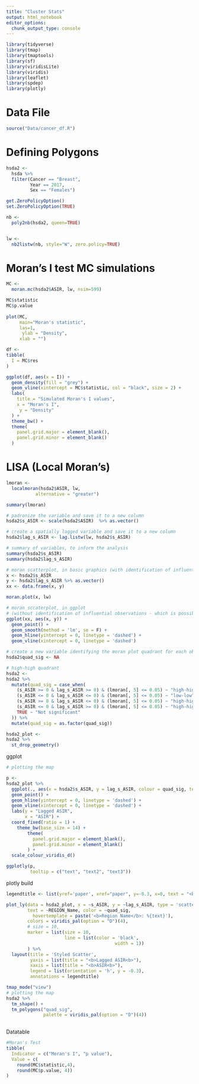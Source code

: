 ```yaml
---
title: "Cluster Stats"
output: html_notebook
editor_options: 
  chunk_output_type: console
---
```


```r
library(tidyverse)
library(tmap)
library(tmaptools)
library(sf)
library(viridisLite)
library(viridis)
library(leaflet)
library(spdep)
library(plotly)
```


# Data File
```r
source("Data/cancer_df.R")
```

# Defining Polygons
```r
hsda2 <- 
  hsda %>% 
  filter(Cancer == "Breast",
         Year == 2017,
         Sex == "Females")

get.ZeroPolicyOption()
set.ZeroPolicyOption(TRUE)

nb <-
  poly2nb(hsda2, queen=TRUE)


lw <-
  nb2listw(nb, style="W", zero.policy=TRUE)
```

# Moran's I test MC simulations
```r
MC <- 
  moran.mc(hsda2$ASIR, lw, nsim=599)

```

```r

MC$statistic
MC$p.value
 
plot(MC, 
     main="Moran's statistic", 
     las=1,
      ylab = "Density",
     xlab = "")

df <- 
tibble(
  I = MC$res
)

ggplot(df, aes(x = I)) +
  geom_density(fill = "grey") +
  geom_vline(xintercept = MC$statistic, col = "black", size = 2) +
  labs(
    title = "Simulated Moran's I values",
    x = "Moran's I",
     y = "Density"
  ) +
  theme_bw() +
  theme(
    panel.grid.major = element_blank(),
    panel.grid.minor = element_blank()
  )
```

# LISA (Local Moran's)
```r
lmoran <- 
  localmoran(hsda2$ASIR, lw,
           alternative = "greater")
```

```r
summary(lmoran)

# padronize the variable and save it to a new column
hsda2$s_ASIR <- scale(hsda2$ASIR)  %>% as.vector()

# create a spatially lagged variable and save it to a new column
hsda2$lag_s_ASIR <- lag.listw(lw, hsda2$s_ASIR)

# summary of variables, to inform the analysis
summary(hsda2$s_ASIR)
summary(hsda2$lag_s_ASIR)

# moran scatterplot, in basic graphics (with identification of influential observations)
x <- hsda2$s_ASIR
y <- hsda2$lag_s_ASIR %>% as.vector()
xx <- data.frame(x, y)

moran.plot(x, lw)

# moran sccaterplot, in ggplot 
# (without identification of influential observations - which is possible but requires more effort)
ggplot(xx, aes(x, y)) + 
  geom_point() + 
  geom_smooth(method = 'lm', se = F) + 
  geom_hline(yintercept = 0, linetype = 'dashed') + 
  geom_vline(xintercept = 0, linetype = 'dashed') 

# create a new variable identifying the moran plot quadrant for each observation, dismissing the non-significant ones
hsda2$quad_sig <- NA

# high-high quadrant
hsda2 <-
hsda2 %>% 
  mutate(quad_sig = case_when(
    (s_ASIR >= 0 & lag_s_ASIR >= 0) & (lmoran[, 5] <= 0.05) ~ "high-high",
    (s_ASIR <= 0 & lag_s_ASIR <= 0) & (lmoran[, 5] <= 0.05) ~ "low-low",
    (s_ASIR >= 0 & lag_s_ASIR <= 0) & (lmoran[, 5] <= 0.05) ~ "high-high",
    (s_ASIR <= 0 & lag_s_ASIR >= 0) & (lmoran[, 5] <= 0.05) ~ "high-high",
    TRUE ~ "Not significant"
  )) %>% 
  mutate(quad_sig = as.factor(quad_sig))

hsda2_plot <- 
hsda2 %>% 
  st_drop_geometry()
```

ggplot

```r
# plotting the map

p <- 
hsda2_plot %>% 
  ggplot(., aes(x = hsda2$s_ASIR, y = lag_s_ASIR, colour = quad_sig, text = paste("Region Name: ", REGION_Name), text2 = ASIR, text3 = quad_sig)) + 
  geom_point() + 
  geom_hline(yintercept = 0, linetype = 'dashed') + 
  geom_vline(xintercept = 0, linetype = 'dashed') +
  labs(y = "Lagged ASIR",
       x = "ASIR") +
  coord_fixed(ratio = 1) + 
    theme_bw(base_size = 14) +
        theme(
          panel.grid.major = element_blank(),
          panel.grid.minor = element_blank()
        ) +
  scale_colour_viridis_d()

ggplotly(p,
         tooltip = c("text", "text2", "text3"))
```

plotly build
```r

legendtitle <- list(yref='paper', xref="paper", y=-0.3, x=0, text = "<b>Cluster Type</b>", showarrow = F, font = list(size = 14))

plot_ly(data = hsda2_plot, x = ~s_ASIR, y = ~lag_s_ASIR, type = 'scatter', mode = 'markers',
        text = ~REGION_Name, color = ~quad_sig,
          hovertemplate = paste('<b>Region Name</b>: %{text}'),
        colors = viridis_pal(option = "D")(4),
        # size = 10,
        marker = list(size = 10,
                      line = list(color = 'black',
                                         width = 1))
        ) %>% 
  layout(title = 'Styled Scatter',
         yaxis = list(title = "<b>Lagged ASIR<b>"),
         xaxis = list(title = "<b>ASIR<b>"),
         legend = list(orientation = 'h', y = -0.3),
         annotations = legendtitle)


```

```r
tmap_mode("view")
# plotting the map
hsda2 %>% 
  tm_shape() +
  tm_polygons("quad_sig",
              palette = viridis_pal(option = "D")(4))
  
```

Datatable
```r
#Moran's Test 
tibble(
  Indicator = c("Moran's I", "p value"),
  Value = c(
    round(MC$statistic,4),
    round(MC$p.value, 4))
)
```

